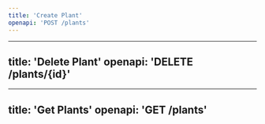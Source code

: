 ```yaml
---
title: 'Create Plant'
openapi: 'POST /plants'
---
```


---
title: 'Delete Plant'
openapi: 'DELETE /plants/{id}'
---

---
title: 'Get Plants'
openapi: 'GET /plants'
---
